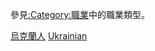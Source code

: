 {{Catnav|頁面分類|各種主題的頁面分類|按國家分類|各國人物|烏克蘭人}}
{{Catnav|頁面分類|人物|職業|按职业分类的各国人物}}
{{Catnav|頁面分類|人物|各國人物|烏克蘭人}}
{{container category}}
參見[[:Category:職業|:Category:職業]]中的職業類型。
{{Commons category|People of Ukraine by occupation}}

[[Category:烏克蘭人|]]
[[Category:各職業諸國人物|Ukrainian]]